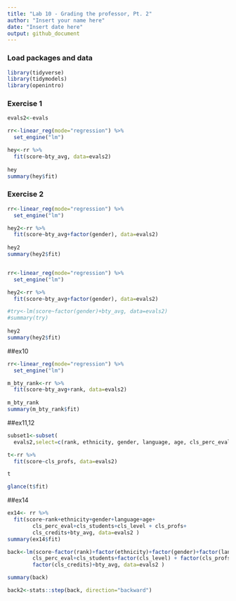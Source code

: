 ```yaml
---
title: "Lab 10 - Grading the professor, Pt. 2"
author: "Insert your name here"
date: "Insert date here"
output: github_document
---
```


### Load packages and data

```r
library(tidyverse) 
library(tidymodels)
library(openintro)
```

### Exercise 1
```r
evals2<-evals

rr<-linear_reg(mode="regression") %>%
  set_engine("lm")

hey<-rr %>%
  fit(score~bty_avg, data=evals2)
  
hey
summary(hey$fit)
```

### Exercise 2
```R


rr<-linear_reg(mode="regression") %>%
  set_engine("lm")

hey2<-rr %>%
  fit(score~bty_avg+factor(gender), data=evals2)
  
hey2
summary(hey2$fit)


rr<-linear_reg(mode="regression") %>%
  set_engine("lm")

hey2<-rr %>%
  fit(score~bty_avg+factor(gender), data=evals2)

#try<-lm(score~factor(gender)+bty_avg, data=evals2)
#summary(try)
  
hey2
summary(hey2$fit)
```

##ex10

```r




rr<-linear_reg(mode="regression") %>%
  set_engine("lm")

m_bty_rank<-rr %>%
  fit(score~bty_avg+rank, data=evals2)
  
m_bty_rank
summary(m_bty_rank$fit)


```

##ex11,12

```r

subset1<-subset(
  evals2,select=c(rank, ethnicity, gender, language, age, cls_perc_eval, cls_did_eval, cls_students, cls_level, cls_profs, cls_credits, bty_avg))

t<-rr %>%
  fit(score~cls_profs, data=evals2)

t

glance(t$fit)


```


##ex14

```r

ex14<- rr %>%
  fit(score~rank+ethnicity+gender+language+age+
        cls_perc_eval+cls_students+cls_level + cls_profs+
        cls_credits+bty_avg, data=evals2 )
summary(ex14$fit)

back<-lm(score~factor(rank)+factor(ethnicity)+factor(gender)+factor(language)+age+
        cls_perc_eval+cls_students+factor(cls_level) + factor(cls_profs)+
        factor(cls_credits)+bty_avg, data=evals2 )

summary(back)

back2<-stats::step(back, direction="backward")
```